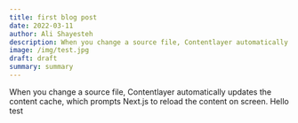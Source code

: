 ```yaml
---
title: first blog post
date: 2022-03-11
author: Ali Shayesteh
description: When you change a source file, Contentlayer automatically updates the content cache
image: /img/test.jpg
draft: draft
summary: summary
---
```

When you change a source file, Contentlayer automatically updates the content cache, which prompts Next.js to reload the content on screen.
Hello
test